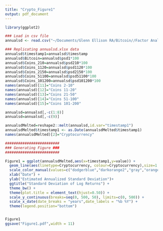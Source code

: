 ```yaml
---
title: "Crypto_Figure1"
output: pdf_document
---
```



```r
library(ggplot2)

### Load in csv file
annualsd <- read.csv("~/Documents/Glenn Ellison RA/Bitcoin//Factor Analysis/annualsd.csv")

### Replicating annualsd.xlsx data
annualsd$timestamp1=annualsd$timestamp
annualsd$Bitcoin=annualsd$psd1*100
annualsd$Coins_210=annualsd$psd210*100
annualsd$Coins_1120=annualsd$psd1120*100
annualsd$Coins_2150=annualsd$psd2150*100
annualsd$Coins_51100=annualsd$psd51100*100
annualsd$Coins_101200=annualsd$psd101200*100
names(annualsd)[11]="Coins 2-10"
names(annualsd)[12]="Coins 11-20"
names(annualsd)[13]="Coins 21-50"
names(annualsd)[14]="Coins 51-100"
names(annualsd)[15]="Coins 101-200"

annualsd=annualsd[,-c(1:8)]
annualsd=annualsd[,-c(9)]

annualsdMelted=reshape2::melt(annualsd,id.var="timestamp1")
annualsdMelted$timestamp1 <- as.Date(annualsdMelted$timestamp1)
names(annualsdMelted)[2]="Cryptocurrency"

#########################
### Generating Figure ###
#########################

Figure1 = ggplot(annualsdMelted,aes(x=timestamp1,y=value)) +
  geom_line(aes(linetype=Cryptocurrency, colour=Cryptocurrency),size=1.002) +
  scale_color_manual(values=c("dodgerblue","darkorange2","gray","orange1","blue","green4")) +
  xlab("Date") +
  ylab("Estimated Annualized Standard Deviation")+
  ggtitle("Standard Deviation of Log Returns") +
  theme_bw() +
  theme(plot.title = element_text(hjust=0.50)) +
  scale_y_continuous(breaks=seq(0, 500, 50), limits=c(0, 500)) +
  scale_x_date(date_breaks = "years",date_labels = "%b %Y") +
  theme(legend.position="bottom") 


Figure1
ggsave("Figure1.pdf",width = 11)
  
```
